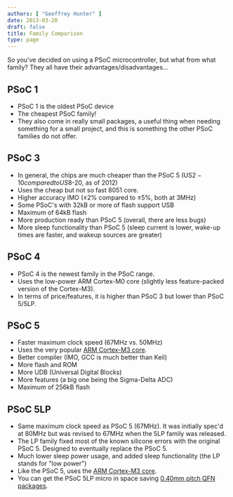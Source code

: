 ```yaml
---
authors: [ "Geoffrey Hunter" ]
date: 2013-03-20
draft: false
title: Family Comparison
type: page
---
```



So you've decided on using a PSoC microcontroller, but what from what family? They all have their advantages/disadvantages...

## PSoC 1

* PSoC 1 is the oldest PSoC device
* The cheapest PSoC family!
* They also come in really small packages, a useful thing when needing something for a small project, and this is something the other PSoC families do not offer.

## PSoC 3

* In general, the chips are much cheaper than the PSoC 5 (US$2-10 compared to US$8-20, as of 2012)
* Uses the cheap but not so fast 8051 core.
* Higher accuracy IMO (±2% compared to ±5%, both at 3MHz)
* Some PSoC's with 32kB or more of flash support USB
* Maximum of 64kB flash
* More production ready than PSoC 5 (overall, there are less bugs)
* More sleep functionality than PSoC 5 (sleep current is lower, wake-up times are faster, and wakeup sources are greater)

## PSoC 4

* PSoC 4 is the newest family in the PSoC range.
* Uses the low-power ARM Cortex-M0 core (slightly less feature-packed version of the Cortex-M3).
* In terms of price/features, it is higher than PSoC 3 but lower than PSoC 5/5LP.

## PSoC 5

* Faster maximum clock speed (67MHz vs. 50MHz)
* Uses the very popular [ARM Cortex-M3 core](/programming/cpu-architectures/arm-cortex-m3/index.mdx).
* Better compiler (IMO, GCC is much better than Keil)
* More flash and ROM
* More UDB (Universal Digital Blocks)
* More features (a big one being the Sigma-Delta ADC)
* Maximum of 256kB flash

## PSoC 5LP

* Same maximum clock speed as PSoC 5 (67MHz). It was initially spec'd at 80MHz but was revised to 67MHz when the 5LP family was released.
* The LP family fixed most of the known silicone errors with the original PSoC 5. Designed to eventually replace the PSoC 5.
* Much lower sleep power usage, and added sleep functionality (the LP stands for "low power")
* Like the PSoC 5, uses the [ARM Cortex-M3 core](/programming/cpu-architectures/arm-cortex-m3/index.mdx).
* You can get the PSoC 5LP micro in space saving [0.40mm pitch QFN packages](/pcb-design/component-packages/qfn-component-package/index.mdx).